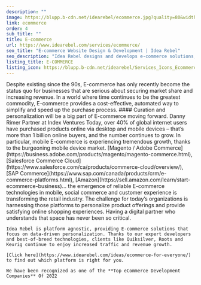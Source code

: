 ```yaml
---
description: ""
image: https://blupp.b-cdn.net/idearebel/ecommerce.jpg?quality=80&width=800
link: ecommerce
order: 4
sub_title: ""
title: E-commerce
url: https://www.idearebel.com/services/ecommerce/
seo_title: "E-commerce Website Design & Development | Idea Rebel"
seo_description: "Idea Rebel designs and develops e-commerce solutions, building E-commerce websites for clients like Quiksilver & Keurig."
listing_title: E-COMMERCE
listing_icon: https://blupp.b-cdn.net/idearebel/Services_Icons_Ecommerce_Widescreen-1.png
---
```


<Column>
    Despite existing since the 90s, E-commerce has only recently become the status quo for businesses that are serious about securing market share and increasing revenue. In a world where time continues to be the greatest commodity, E-commerce provides a cost-effective, automated way to simplify and speed up the purchase process.
</Column>
<Column2>
    <Column>
        #### Curation and personalization will be a big part of E-commerce moving forward.
        <ParagraphGaramond>
            Danny Rimer
        </ParagraphGaramond>
        <ParagraphGaramond>
            Partner at Index Ventures
        </ParagraphGaramond>
    </Column>
    <Column>
        Today, over 40% of global internet users have purchased products online via desktop and mobile devices – that’s more than 1 billion online buyers, and the number continues to grow. In particular, mobile E-commerce is experiencing tremendous growth, thanks to the burgeoning mobile device market.
    </Column>
</Column2>
<Column>
    [Magento / Adobe Commerce](https://business.adobe.com/products/magento/magento-commerce.html), [Salesforce Commerce Cloud](https://www.salesforce.com/ca/products/commerce-cloud/overview/), [SAP Commerce](https://www.sap.com/canada/products/crm/e-commerce-platforms.html), [Amazon](https://sell.amazon.com/learn/start-ecommerce-business)… the emergence of reliable E-commerce technologies in mobile, social commerce and customer experience is transforming the retail industry. The challenge for today’s organizations is harnessing those platforms to personalize product offerings and provide satisfying online shopping experiences. Having a digital partner who understands that space has never been so critical.

    Idea Rebel is platform agnostic, providing E-commerce solutions that focus on data-driven personalization. Thanks to our expert developers and best-of-breed technologies, clients like Quiksilver, Roots and Keurig continue to enjoy increased traffic and revenue growth.

    [Click here](https://www.idearebel.com/ideas/ecommerce-for-everyone/) to find out which platform is right for you.

    We have been recognized as one of the **Top eCommerce Development Companies** Of 2022
</Column>
